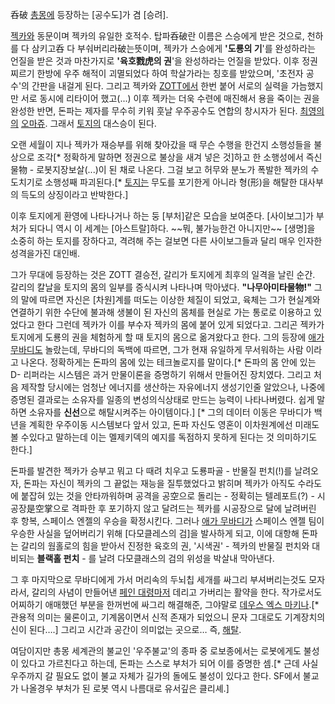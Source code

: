 呑破
{{{#!HTML
<img src="//i.imgur.com/jXqxhsM.png">
}}}
[[총몽]]에 등장하는 [공수도]가 겸 [승려].

[[젝카]]와 동문이며 젝카의 유일한 호적수. 탑파呑破란 이름은 스승에게 받은 것으로, 천하를 다 삼키고呑 다 부숴버리라破는뜻이며, 젝카가 스승에게 ''''도룡의 기''''를 완성하라는 언질을 받은 것과 마찬가지로 ''''육호戮虎의 권''''을 완성하라는 언질을 받았다. 이후 정권 찌르기 한방에 우주 해적이 괴멸되었다 하여 학살가라는 칭호를 받았으며, '초전자 공수'의 간판을 내걸게 된다. 그리고 젝카와 [[ZOTT]]에서 한번 붙어 서로의 실력을 가늠했지만 서로 동시에 리타이어 했고(...) 이후 젝카는 더욱 수련에 매진해서 용을 죽이는 권을 완성한 반면, 돈파는 제자를 무수히 키워 훗날 우주공수도 연합의 창시자가 된다. [[최영의]]의 [[오마쥬]]. 그래서 [[토지]]의 대스승이 된다.

오랜 세월이 지나 젝카가 재승부를 위해 찾아갔을 때 무슨 수행을 한건지 소행성들을 불상으로 조각[* 정확하게 말하면 정권으로 불상을 새겨 넣은 것]하고 한 소행성에서 즉신물物 - 로봇지장보살(...)이 된 채로 나온다. 그걸 보고 허무와 분노가 폭발한 젝카의 수도치기로 소행성째 파괴된다.[* [[토지]]는 무도를 포기한게 아니라 형(形)을 해탈한 대사부의 득도의 상징이라고 반박한다.]

이후 토지에게 환영에 나타나거나 하는 둥 [부처]같은 모습을 보여준다. [사이보그]가 부처가 되다니 역시 이 세계는 [아스트랄]하다. ~~뭐, 불가능한건 아니지만~~ [생명]을 소중히 하는 토지를 장하다고, 격려해 주는 걸보면 다른 사이보그들과 달리 매우 인자한 성격을가진 대인배.

그가 무대에 등장하는 것은 ZOTT 결승전, 갈리가 토지에게 최후의 일격을 날린 순간. 갈리의 칼날을 토지의 몸의 일부를 증식시켜 나타나며 막아냈다. '''"나무아미타물物!"''' 그의 말에 따르면 자신은 [차원]계를 떠도는 이상한 체질이 되었고, 육체는 그가 현실계와 연결하기 위한 수단에 불과해 생불이 된 자신의 몸체를 현실로 가는 통로로 이용하고 있었다고 한다 그런데 젝카가 이를 부수자 젝카의 몸에 붙어 있게 되었다고. 그리곤 젝카가 토지에게 도룡의 권을 체험하게 할 때 토지의 몸으로 옮겨왔다고 한다.  그의 등장에 [[애가 무바디]]도 놀랐는데, 무바디의 독백에 따르면, 그가 현재 유일하게 무서워하는 사람 이라고 나온다. 정확하게는 돈파의 몸에 있는 테크놀로지를 말이다.[* 돈파의 몸 안에 있는 D- 리퍼라는 시스템은 과거 만물이론을 증명하기 위해서 만들어진 장치였다. 그리고 처음 제작할 당시에는 엄청난 에너지를 생산하는 자유에너지 생성기인줄 알았으나, 나중에 증명된 결과로는 소유자를 일종의 변성의식상태로 만드는 능력이 나타나버렸다. 쉽게 말하면 소유자를 '''신선'''으로 해탈시켜주는 아이템이다.] [* 그의 데이터 이동은 무바디가 백년을 계획한 우주이동 시스템보다 앞서 있고, 돈파 자신도 영혼이 이차원계에선 미래도 볼 수있다고 말하는데 이는 멜제키덱의 예지를 독점하지 못하게 된다는 것 의미하기도 한다.]

돈파를 발견한 젝카가 승부고 뭐고 다 때려 치우고 도룡파골 - 반물질 펀치(!)를 날려오자, 돈파는 자신이 젝카의 그 끝없는 재능을 질투했었다고 밝히며 젝카가 아직도 수라도에 붙잡혀 있는 것을 안타까워하며 공격을 공空으로 돌리는 - 정확히는 텔레포트(?) - 시공장是空掌으로 격파한 후 포기하지 않고 달려드는 젝카를 시공장으로 달에 날려버린 후 항복, 스페이스 엔젤의 우승을 확정시킨다.
그러나 [[애가 무바디]]가 스페이스 엔젤 팀이 우승한 사실을 덮어버리기 위해 [다모클레스의 검]을 발사하게 되고, 이에 대항해 돈파는 갈리의 웜홀로의 힘을 받아서 진정한 육호의 권, '시색권' - 젝카의 반물질 펀치와 대비되는 '''블랙홀 펀치''' - 를 날려 다모클래스의 검의 위성을 박살내 막아낸다.

그 후 마지막으로 무바디에게 가서 머리속의 두뇌칩 세개를 싸그리 부셔버리는것도 모자라서, 갈리의 사념이 만들어낸 [[페인 대령]]마저 데리고 가버리는 활약을 한다. 작가로서도 어찌하기 애매했던 부분을 한꺼번에 싸그리 해결해준, 그야말로 [[데우스 엑스 마키나]].[* 관용적 의미는 물론이고, 기계몸이면서 신적 존재가 되었으니 문자 그대로도 기계장치의 신이 된다….] 그리고 시간과 공간이 의미없는 곳으로… 즉, [[해탈]].

여담이지만 총몽 세계관의 불교인 '우주불교'의 종파 중 로보종에서는 로봇에게도 불성이 있다고 가르친다고 하는데, 돈파는 스스로 부처가 되어 이를 증명한 셈.[* 근데 사실 우주까지 갈 필요도 없이 불교 자체가 길가의 돌에도 불성이 있다고 한다. SF에서 불교가 나올경우 부처가 된 로봇 역시 나름대로 유서깊은 클리셰.]
